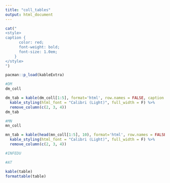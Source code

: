 ```yaml
---
title: "coll_tables"
output: html_document
---
```

```r

cat("
<style>
caption {
      color: red;
      font-weight: bold;
      font-size: 1.0em;
    }
</style>
")
```


```r
pacman::p_load(kableExtra)

#DM
dm_coll

dm_tab = kable(dm_coll[1:5], format='html', row.names = FALSE, caption = "Data and Management") %>% 
  kable_styling(html_font = "Calibri (Light)", full_width = F) %>% 
  remove_column(c(2, 3, 4)) 
dm_tab

#MN
mn_coll

mn_tab = kable(head(mn_coll[1:5], 10), format='html', row.names = FALSE, caption = "Market Place and Social Network") %>% 
  kable_styling(html_font = "Calibri (Light)", full_width = F) %>% 
  remove_column(c(2, 3, 4))

#INFEDU

#AT

kable(table)
formattable(table)

```

